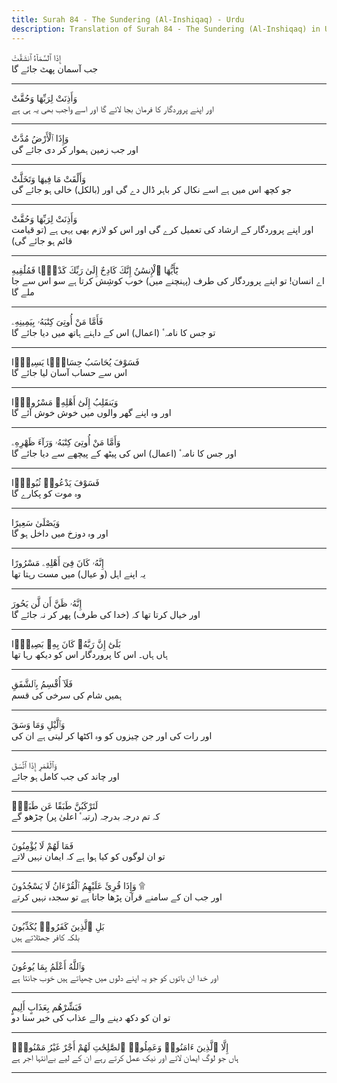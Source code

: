 ```yaml
---
title: Surah 84 - The Sundering (Al-Inshiqaq) - Urdu
description: Translation of Surah 84 - The Sundering (Al-Inshiqaq) in Urdu
---
```





<Aside type="quran" title="1">
إِذَا ٱلسَّمَآءُ ٱنشَقَّتْ
</Aside>

<Aside type="reference" title="1">
جب آسمان پھٹ جائے گا
</Aside>

---

<Aside type="quran" title="2">
وَأَذِنَتْ لِرَبِّهَا وَحُقَّتْ
</Aside>

<Aside type="reference" title="2">
اور اپنے پروردگار کا فرمان بجا لائے گا اور اسے واجب بھی یہ ہی ہے
</Aside>

---

<Aside type="quran" title="3">
وَإِذَا ٱلْأَرْضُ مُدَّتْ
</Aside>

<Aside type="reference" title="3">
اور جب زمین ہموار کر دی جائے گی
</Aside>

---

<Aside type="quran" title="4">
وَأَلْقَتْ مَا فِيهَا وَتَخَلَّتْ
</Aside>

<Aside type="reference" title="4">
جو کچھ اس میں ہے اسے نکال کر باہر ڈال دے گی اور (بالکل) خالی ہو جائے گی
</Aside>

---

<Aside type="quran" title="5">
وَأَذِنَتْ لِرَبِّهَا وَحُقَّتْ
</Aside>

<Aside type="reference" title="5">
اور اپنے پروردگار کے ارشاد کی تعمیل کرے گی اور اس کو لازم بھی یہی ہے (تو قیامت قائم ہو جائے گی)
</Aside>

---

<Aside type="quran" title="6">
يَٰٓأَيُّهَا ٱلْإِنسَٰنُ إِنَّكَ كَادِحٌ إِلَىٰ رَبِّكَ كَدْحًۭا فَمُلَٰقِيهِ
</Aside>

<Aside type="reference" title="6">
اے انسان! تو اپنے پروردگار کی طرف (پہنچنے میں) خوب کوشِش کرتا ہے سو اس سے جا ملے گا
</Aside>

---

<Aside type="quran" title="7">
فَأَمَّا مَنْ أُوتِىَ كِتَٰبَهُۥ بِيَمِينِهِۦ
</Aside>

<Aside type="reference" title="7">
تو جس کا نامہٴ (اعمال) اس کے داہنے ہاتھ میں دیا جائے گا
</Aside>

---

<Aside type="quran" title="8">
فَسَوْفَ يُحَاسَبُ حِسَابًۭا يَسِيرًۭا
</Aside>

<Aside type="reference" title="8">
اس سے حساب آسان لیا جائے گا
</Aside>

---

<Aside type="quran" title="9">
وَيَنقَلِبُ إِلَىٰٓ أَهْلِهِۦ مَسْرُورًۭا
</Aside>

<Aside type="reference" title="9">
اور وہ اپنے گھر والوں میں خوش خوش آئے گا
</Aside>

---

<Aside type="quran" title="10">
وَأَمَّا مَنْ أُوتِىَ كِتَٰبَهُۥ وَرَآءَ ظَهْرِهِۦ
</Aside>

<Aside type="reference" title="10">
اور جس کا نامہٴ (اعمال) اس کی پیٹھ کے پیچھے سے دیا جائے گا
</Aside>

---

<Aside type="quran" title="11">
فَسَوْفَ يَدْعُوا۟ ثُبُورًۭا
</Aside>

<Aside type="reference" title="11">
وہ موت کو پکارے گا
</Aside>

---

<Aside type="quran" title="12">
وَيَصْلَىٰ سَعِيرًا
</Aside>

<Aside type="reference" title="12">
اور وہ دوزخ میں داخل ہو گا
</Aside>

---

<Aside type="quran" title="13">
إِنَّهُۥ كَانَ فِىٓ أَهْلِهِۦ مَسْرُورًا
</Aside>

<Aside type="reference" title="13">
یہ اپنے اہل (و عیال) میں مست رہتا تھا
</Aside>

---

<Aside type="quran" title="14">
إِنَّهُۥ ظَنَّ أَن لَّن يَحُورَ
</Aside>

<Aside type="reference" title="14">
اور خیال کرتا تھا کہ (خدا کی طرف) پھر کر نہ جائے گا
</Aside>

---

<Aside type="quran" title="15">
بَلَىٰٓ إِنَّ رَبَّهُۥ كَانَ بِهِۦ بَصِيرًۭا
</Aside>

<Aside type="reference" title="15">
ہاں ہاں۔ اس کا پروردگار اس کو دیکھ رہا تھا
</Aside>

---

<Aside type="quran" title="16">
فَلَآ أُقْسِمُ بِٱلشَّفَقِ
</Aside>

<Aside type="reference" title="16">
ہمیں شام کی سرخی کی قسم
</Aside>

---

<Aside type="quran" title="17">
وَٱلَّيْلِ وَمَا وَسَقَ
</Aside>

<Aside type="reference" title="17">
اور رات کی اور جن چیزوں کو وہ اکٹھا کر لیتی ہے ان کی
</Aside>

---

<Aside type="quran" title="18">
وَٱلْقَمَرِ إِذَا ٱتَّسَقَ
</Aside>

<Aside type="reference" title="18">
اور چاند کی جب کامل ہو جائے
</Aside>

---

<Aside type="quran" title="19">
لَتَرْكَبُنَّ طَبَقًا عَن طَبَقٍۢ
</Aside>

<Aside type="reference" title="19">
کہ تم درجہ بدرجہ (رتبہٴ اعلیٰ پر) چڑھو گے
</Aside>

---

<Aside type="quran" title="20">
فَمَا لَهُمْ لَا يُؤْمِنُونَ
</Aside>

<Aside type="reference" title="20">
تو ان لوگوں کو کیا ہوا ہے کہ ایمان نہیں لاتے
</Aside>

---

<Aside type="quran" title="21">
وَإِذَا قُرِئَ عَلَيْهِمُ ٱلْقُرْءَانُ لَا يَسْجُدُونَ ۩
</Aside>

<Aside type="reference" title="21">
اور جب ان کے سامنے قرآن پڑھا جاتا ہے تو سجدہ نہیں کرتے
</Aside>

---

<Aside type="quran" title="22">
بَلِ ٱلَّذِينَ كَفَرُوا۟ يُكَذِّبُونَ
</Aside>

<Aside type="reference" title="22">
بلکہ کافر جھٹلاتے ہیں
</Aside>

---

<Aside type="quran" title="23">
وَٱللَّهُ أَعْلَمُ بِمَا يُوعُونَ
</Aside>

<Aside type="reference" title="23">
اور خدا ان باتوں کو جو یہ اپنے دلوں میں چھپاتے ہیں خوب جانتا ہے
</Aside>

---

<Aside type="quran" title="24">
فَبَشِّرْهُم بِعَذَابٍ أَلِيمٍ
</Aside>

<Aside type="reference" title="24">
تو ان کو دکھ دینے والے عذاب کی خبر سنا دو
</Aside>

---

<Aside type="quran" title="25">
إِلَّا ٱلَّذِينَ ءَامَنُوا۟ وَعَمِلُوا۟ ٱلصَّٰلِحَٰتِ لَهُمْ أَجْرٌ غَيْرُ مَمْنُونٍۭ
</Aside>

<Aside type="reference" title="25">
ہاں جو لوگ ایمان لائے اور نیک عمل کرتے رہے ان کے لیے بےانتہا اجر ہے
</Aside>

---
